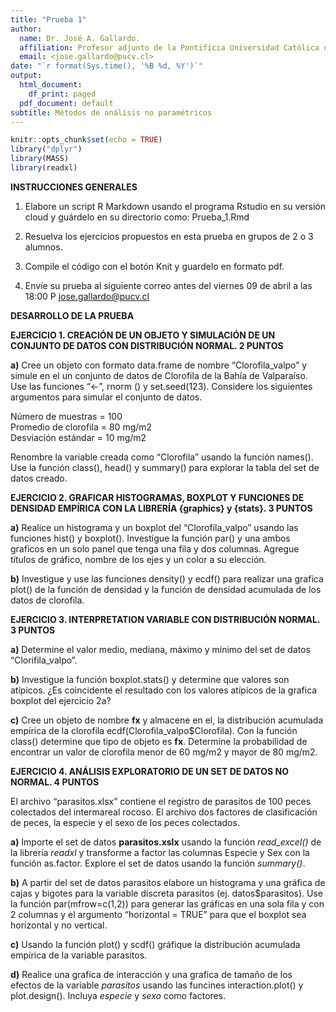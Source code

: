 ```yaml
---
title: "Prueba 1"
author:
  name: Dr. José A. Gallardo.
  affiliation: Profesor adjunto de la Pontificia Universidad Católica de Valparaíso
  email: <jose.gallardo@pucv.cl>
date: "`r format(Sys.time(), '%B %d, %Y')`"
output:
  html_document:
    df_print: paged
  pdf_document: default
subtitle: Métodos de análisis no paramétricos
---
```


```r
knitr::opts_chunk$set(echo = TRUE)
library("dplyr")
library(MASS)
library(readxl)
```

**INSTRUCCIONES GENERALES**

1) Elabore un script R Markdown usando el programa Rstudio en su versión cloud y guárdelo en su directorio como: Prueba_1.Rmd

2) Resuelva los ejercicios propuestos en esta prueba en grupos de 2 o 3 alumnos.

3) Compile el código con el botón Knit y guardelo en formato pdf.

4) Envíe su prueba al siguiente correo antes del viernes 09 de abril a las 18:00 P <jose.gallardo@pucv.cl>

**DESARROLLO DE LA PRUEBA**

**EJERCICIO 1. CREACIÓN DE UN OBJETO Y SIMULACIÓN DE UN CONJUNTO DE DATOS CON DISTRIBUCIÓN NORMAL. 2 PUNTOS**  

**a)** Cree un objeto con formato data.frame de nombre “Clorofila_valpo” y simule en el un conjunto de datos de Clorofila de la Bahía de Valparaíso. Use las funciones "<-", rnorm () y set.seed(123). Considere los siguientes argumentos para simular el conjunto de datos.   

Número de muestras = 100  
Promedio de clorofila = 80 mg/m2  
Desviación estándar = 10 mg/m2  

Renombre la variable creada como "Clorofila" usando la función names(). Use la función class(), head() y summary() para explorar la tabla del set de datos creado.  


**EJERCICIO 2. GRAFICAR HISTOGRAMAS, BOXPLOT Y FUNCIONES DE DENSIDAD EMPÍRICA CON LA LIBRERÍA {graphics} y {stats}. 3 PUNTOS**  

**a)** Realice un histograma y un boxplot del “Clorofila_valpo” usando las funciones hist() y boxplot(). Investigue la función par() y una ambos graficos en un solo panel que tenga una fila y dos columnas. Agregue títulos de gráfico, nombre de los ejes y un color a su elección.  

**b)**  Investigue y use las funciones density() y ecdf() para realizar una grafica plot() de la función de densidad y la función de densidad acumulada de los datos de clorofila.  


**EJERCICIO 3. INTERPRETATION VARIABLE CON DISTRIBUCIÓN NORMAL. 3 PUNTOS**  

**a)** Determine el valor medio, mediana, máximo y mínimo del set de datos "Clorifila_valpo".  

**b)** Investigue la función boxplot.stats() y determine que valores son atípicos. ¿Es coincidente el resultado con los valores atípicos de la grafica boxplot del ejercicio 2a?


**c)** Cree un objeto de nombre **fx** y almacene en el, la distribución acumulada empírica de la clorofila ecdf(Clorofila_valpo$Clorofila). Con la función class() determine que tipo de objeto es **fx**. Determine la probabilidad de encontrar un valor de clorofila menor de 60 mg/m2 y mayor de 80 mg/m2.  


**EJERCICIO 4. ANÁLISIS EXPLORATORIO DE UN SET DE DATOS NO NORMAL. 4 PUNTOS**

El archivo "parasitos.xlsx" contiene el registro de parasitos de 100 peces colectados del intermareal rocoso. El archivo dos factores de clasificación de peces, la especie y el sexo de los peces colectados.  

**a)** Importe el set de datos **parasitos.xslx** usando la función *read_excel()* de la librería *readxl* y transforme a factor las columnas Especie y Sex con la función as.factor. Explore el set de datos usando la función *summary()*.  

**b)** A partir del set de datos parasitos elabore un histograma y una gráfica de cajas y bigotes para la variable discreta parasitos (ej. datos$parasitos). Use la función par(mfrow=c(1,2)) para generar las gráficas en una sola fila y con 2 columnas y el argumento "horizontal = TRUE" para que el boxplot sea horizontal y no vertical.  

**c)** Usando la función plot() y scdf() gráfique la distribución acumulada empírica de la variable parasitos.  


**d)** Realice una grafica de interacción y una grafica de tamaño de los efectos de la variable *parasitos* usando las funcines interaction.plot() y plot.design(). Incluya *especie* y *sexo* como factores.

